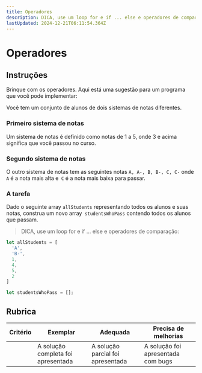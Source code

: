 ```yaml
---
title: Operadores
description: DICA, use um loop for e if ... else e operadores de comparação:
lastUpdated: 2024-12-21T06:11:54.364Z
---
```


# Operadores

## Instruções

Brinque com os operadores. Aqui está uma sugestão para um programa que você pode implementar:

Você tem um conjunto de alunos de dois sistemas de notas diferentes.

### Primeiro sistema de notas

Um sistema de notas é definido como notas de 1 a 5, onde 3 e acima significa que você passou no curso.

### Segundo sistema de notas

O outro sistema de notas tem as seguintes notas `A, A-, B, B-, C, C-` onde `A` é a nota mais alta e` C` é a nota mais baixa para passar.

### A tarefa

Dado o seguinte array `allStudents` representando todos os alunos e suas notas, construa um novo array` studentsWhoPass` contendo todos os alunos que passam.

> DICA, use um loop for e if ... else e operadores de comparação:

```javascript
let allStudents = [
  'A',
  'B-',
  1,
  4,
  5,
  2
]

let studentsWhoPass = [];
```

## Rubrica

| Critério | Exemplar                      | Adequada                      | Precisa de melhorias               |
| -------- | ------------------------------ | ----------------------------- | ------------------------------- |
|          | A solução completa foi apresentada | A solução parcial foi apresentada | A solução foi apresentada com bugs |

